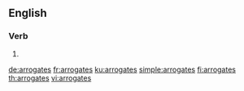 ==English==

===Verb===
{{head|en|verb form}}

# {{en-third-person singular of|arrogate}}

[[de:arrogates]]
[[fr:arrogates]]
[[ku:arrogates]]
[[simple:arrogates]]
[[fi:arrogates]]
[[th:arrogates]]
[[vi:arrogates]]